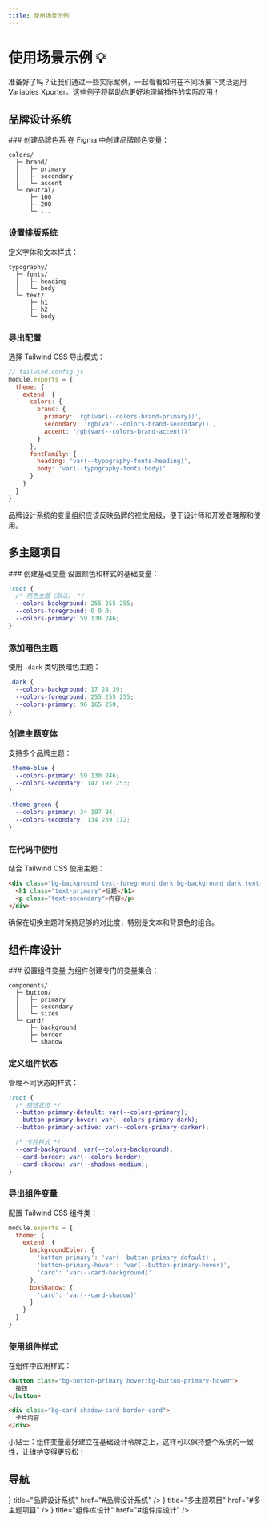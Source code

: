 ```yaml
---
title: 使用场景示例
---
```



# 使用场景示例 💡

准备好了吗？让我们通过一些实际案例，一起看看如何在不同场景下灵活运用 Variables Xporter。这些例子将帮助你更好地理解插件的实际应用！

## 品牌设计系统

<Steps>
### 创建品牌色系
在 Figma 中创建品牌颜色变量：

```
colors/
  ├─ brand/
  │   ├─ primary
  │   ├─ secondary
  │   └─ accent
  └─ neutral/
      ├─ 100
      ├─ 200
      └─ ...
```

### 设置排版系统
定义字体和文本样式：

```
typography/
  ├─ fonts/
  │   ├─ heading
  │   └─ body
  └─ text/
      ├─ h1
      ├─ h2
      └─ body
```

### 导出配置
选择 Tailwind CSS 导出模式：

```js
// tailwind.config.js
module.exports = {
  theme: {
    extend: {
      colors: {
        brand: {
          primary: 'rgb(var(--colors-brand-primary))',
          secondary: 'rgb(var(--colors-brand-secondary))',
          accent: 'rgb(var(--colors-brand-accent))'
        }
      },
      fontFamily: {
        heading: 'var(--typography-fonts-heading)',
        body: 'var(--typography-fonts-body)'
      }
    }
  }
}
```
</Steps>

<Callout type="info">
  品牌设计系统的变量组织应该反映品牌的视觉层级，便于设计师和开发者理解和使用。
</Callout>

## 多主题项目

<Steps>
### 创建基础变量
设置颜色和样式的基础变量：

```css
:root {
  /* 亮色主题（默认） */
  --colors-background: 255 255 255;
  --colors-foreground: 0 0 0;
  --colors-primary: 59 130 246;
}
```

### 添加暗色主题
使用 `.dark` 类切换暗色主题：

```css
.dark {
  --colors-background: 17 24 39;
  --colors-foreground: 255 255 255;
  --colors-primary: 96 165 250;
}
```

### 创建主题变体
支持多个品牌主题：

```css
.theme-blue {
  --colors-primary: 59 130 246;
  --colors-secondary: 147 197 253;
}

.theme-green {
  --colors-primary: 34 197 94;
  --colors-secondary: 134 239 172;
}
```

### 在代码中使用
结合 Tailwind CSS 使用主题：

```html
<div class="bg-background text-foreground dark:bg-background dark:text-foreground">
  <h1 class="text-primary">标题</h1>
  <p class="text-secondary">内容</p>
</div>
```
</Steps>

<Callout type="warning">
  确保在切换主题时保持足够的对比度，特别是文本和背景色的组合。
</Callout>

## 组件库设计

<Steps>
### 设置组件变量
为组件创建专门的变量集合：

```
components/
  ├─ button/
  │   ├─ primary
  │   ├─ secondary
  │   └─ sizes
  └─ card/
      ├─ background
      ├─ border
      └─ shadow
```

### 定义组件状态
管理不同状态的样式：

```css
:root {
  /* 按钮状态 */
  --button-primary-default: var(--colors-primary);
  --button-primary-hover: var(--colors-primary-dark);
  --button-primary-active: var(--colors-primary-darker);

  /* 卡片样式 */
  --card-background: var(--colors-background);
  --card-border: var(--colors-border);
  --card-shadow: var(--shadows-medium);
}
```

### 导出组件变量
配置 Tailwind CSS 组件类：

```js
module.exports = {
  theme: {
    extend: {
      backgroundColor: {
        'button-primary': 'var(--button-primary-default)',
        'button-primary-hover': 'var(--button-primary-hover)',
        'card': 'var(--card-background)'
      },
      boxShadow: {
        'card': 'var(--card-shadow)'
      }
    }
  }
}
```

### 使用组件样式
在组件中应用样式：

```html
<button class="bg-button-primary hover:bg-button-primary-hover">
  按钮
</button>

<div class="bg-card shadow-card border-card">
  卡片内容
</div>
```
</Steps>

<Callout type="info" emoji="💡">
  小贴士：组件变量最好建立在基础设计令牌之上，这样可以保持整个系统的一致性，让维护变得更轻松！
</Callout>

## 导航

<Cards>
  <Cards.Card
    icon={<Palette />}
    title="品牌设计系统"
    href="#品牌设计系统"
  />
  <Cards.Card
    icon={<Moon />}
    title="多主题项目"
    href="#多主题项目"
  />
  <Cards.Card
    icon={<Box />}
    title="组件库设计"
    href="#组件库设计"
  />
</Cards>
